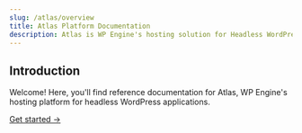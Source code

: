 ```yaml
---
slug: /atlas/overview
title: Atlas Platform Documentation
description: Atlas is WP Engine's hosting solution for Headless WordPress applications. Headless apps pair a WordPress backend with a decoupled JavaScript frontend. With Atlas, you get a premier WordPress hosting experience and state of the art JavaScript hosting combined into one.
---
```


## Introduction

Welcome! Here, you'll find reference documentation for Atlas, WP Engine's hosting platform for headless WordPress applications.

[Get started &#8594;](./getting-started/overview)
